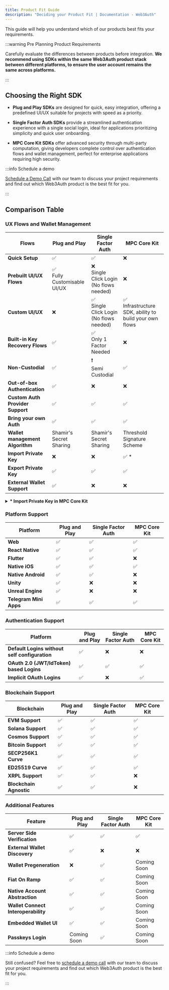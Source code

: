 ```yaml
---
title: Product Fit Guide
description: "Deciding your Product Fit | Documentation - Web3Auth"
---
```


This guide will help you understand which of our products best fits your requirements.

:::warning Pre Planning Product Requirements

Carefully evaluate the differences between products before integration. **We recommend using SDKs
within the same Web3Auth product stack between different platforms, to ensure the user account
remains the same across platforms.**

:::

## Choosing the Right SDK

- **Plug and Play SDKs** are designed for quick, easy integration, offering a predefined UI/UX
  suitable for projects with speed as a priority.

- **Single Factor Auth SDKs** provide a streamlined authentication experience with a single social
  login, ideal for applications prioritizing simplicity and quick user onboarding.

- **MPC Core Kit SDKs** offer advanced security through multi-party computation, giving developers
  complete control over authentication flows and wallet management, perfect for enterprise
  applications requiring high security.

:::info Schedule a demo

[Schedule a Demo Call](https://calendly.com/web3auth/meeting-with-web3auth) with our team to discuss
your project requirements and find out which Web3Auth product is the best fit for you.

:::

## Comparison Table

### UX Flows and Wallet Management

| Flows                            | Plug and Play                      | Single Factor Auth                             | MPC Core Kit                                                  |
| -------------------------------- | ---------------------------------- | ---------------------------------------------- | ------------------------------------------------------------- |
| **Quick Setup**                  | ✅                                 | ✅                                             | ❌                                                            |
| **Prebuilt UI/UX Flows**         | ✅ <br /> Fully Customisable UI/UX | ❌ <br /> Single Click Login (No flows needed) | ❌ <br />                                                     |
| **Custom UI/UX**                 | ❌ <br />                          | ✅ <br /> Single Click Login (No flows needed) | ✅ <br /> Infrastructure SDK, ability to build your own flows |
| **Built-in Key Recovery Flows**  | ✅ <br />                          | ✅ <br /> Only 1 Factor Needed                 | ❌ <br />                                                     |
| **Non-Custodial**                | ✅ <br />                          | ❗️ <br /> Semi Custodial                       | ✅ <br />                                                     |
| **Out-of-box Authentication**    | ✅                                 | ❌                                             | ❌                                                            |
| **Custom Auth Provider Support** | ✅                                 | ✅                                             | ✅                                                            |
| **Bring your own Auth**          | ✅                                 | ✅                                             | ✅                                                            |
| **Wallet management Algorithm**  | Shamir's Secret Sharing            | Shamir's Secret Sharing                        | Threshold Signature Scheme                                    |
| **Import Private Key**           | ❌                                 | ❌                                             | ✅ \*                                                         |
| **Export Private Key**           | ✅                                 | ✅                                             | ✅                                                            |
| **External Wallet Support**      | ✅                                 | ❌                                             | ❌                                                            |

<details>

<summary>
  <b>* Import Private Key in MPC Core Kit</b>
</summary>

<div>
  We do not encourage the use of the import flow due to the associated security risks. As a
  non-custodial solution leveraging MPC (Multi-Party Computation) for key generation, maintaining
  the highest level of key security is a core principle. The import flow introduces uncertainty
  regarding the origin and custody of the private key, potentially exposing it to unauthorized
  access and undermining the security guarantees of our system.
</div>

<br />

<div>
  However, if the import private key flow is deemed essential for your dApp, it is crucial to ensure
  thorough user education around the associated security risks. Users must be made aware that
  importing a key— especially from an unknown or potentially compromised source—can expose them to
  significant vulnerabilities, as it falls outside the secure key generation and management process
  provided by our MPC-based, non-custodial architecture.
</div>

</details>

### Platform Support

| Platform               | Plug and Play | Single Factor Auth | MPC Core Kit |
| ---------------------- | ------------- | ------------------ | ------------ |
| **Web**                | ✅            | ✅                 | ✅           |
| **React Native**       | ✅            | ✅                 | ✅           |
| **Flutter**            | ✅            | ✅                 | ❌           |
| **Native iOS**         | ✅            | ✅                 | ✅           |
| **Native Android**     | ✅            | ✅                 | ❌           |
| **Unity**              | ✅            | ❌                 | ❌           |
| **Unreal Engine**      | ✅            | ❌                 | ❌           |
| **Telegram Mini Apps** | ✅            | ✅                 | ✅           |

### Authentication Support

| Platform                                      | Plug and Play | Single Factor Auth | MPC Core Kit |
| --------------------------------------------- | ------------- | ------------------ | ------------ |
| **Default Logins without self configuration** | ✅            | ❌                 | ❌           |
| **OAuth 2.0 (JWT/IdToken) based Logins**      | ✅            | ✅                 | ✅           |
| **Implicit OAuth Logins**                     | ✅            | ❌                 | ✅           |

### Blockchain Support

| Blockchain              | Plug and Play | Single Factor Auth | MPC Core Kit |
| ----------------------- | ------------- | ------------------ | ------------ |
| **EVM Support**         | ✅            | ✅                 | ✅           |
| **Solana Support**      | ✅            | ✅                 | ✅           |
| **Cosmos Support**      | ✅            | ✅                 | ✅           |
| **Bitcoin Support**     | ✅            | ✅                 | ✅           |
| **SECP256K1 Curve**     | ✅            | ✅                 | ✅           |
| **ED25519 Curve**       | ✅            | ✅                 | ✅           |
| **XRPL Support**        | ✅            | ✅                 | ❌           |
| **Blockchain Agnostic** | ✅            | ✅                 | ❌           |

### Additional Features

| Feature                             | Plug and Play | Single Factor Auth | MPC Core Kit |
| ----------------------------------- | ------------- | ------------------ | ------------ |
| **Server Side Verification**        | ✅            | ✅                 | ✅           |
| **External Wallet Discovery**       | ✅            | ❌                 | ❌           |
| **Wallet Pregeneration**            | ❌            | ✅                 | Coming Soon  |
| **Fiat On Ramp**                    | ✅            | ✅                 | Coming Soon  |
| **Native Account Abstraction**      | ✅            | ✅                 | Coming Soon  |
| **Wallet Connect Interoperability** | ✅            | ✅                 | Coming Soon  |
| **Embedded Wallet UI**              | ✅            | ✅                 | Coming Soon  |
| **Passkeys Login**                  | Coming Soon   | ✅                 | Coming Soon  |

:::info Schedule a demo

Still confused? Feel free to
[schedule a demo call](https://calendly.com/web3auth/meeting-with-web3auth) with our team to discuss
your project requirements and find out which Web3Auth product is the best fit for you.

:::
